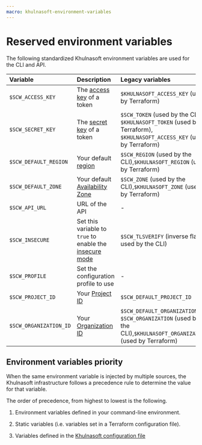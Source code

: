 ```yaml
---
macro: khulnasoft-environment-variables
---
```


# Reserved environment variables

The following standardized Khulnasoft environment variables are used for the CLI and API.

| Variable                       | Description                                                                                      | Legacy variables                                                                                              |
| :----------------------------- | :----------------------------------------------------------------------------------------------- | :------------------------------------------------------------------------------------------------------------ |
| `$SCW_ACCESS_KEY`              | The [access key](/identity-and-access-management/iam/how-to/create-api-keys/) of a token    | `$KHULNASOFT_ACCESS_KEY` (used by Terraform)                                                                 |
| `$SCW_SECRET_KEY`              | The [secret key](/identity-and-access-management/iam/how-to/create-api-keys/) of a token   | `$SCW_TOKEN` (used by the CLI), `$KHULNASOFT_TOKEN` (used by Terraform), `$KHULNASOFT_ACCESS_KEY` (used by Terraform) |                                                                                                         |
| `$SCW_DEFAULT_REGION`          | Your default [region](https://www.khulnasoft.com/en/developers/api/#regions-and-zones)             | `$SCW_REGION` (used by the CLI),`$KHULNASOFT_REGION` (used by Terraform)                                        |
| `$SCW_DEFAULT_ZONE`            | Your default [Availability Zone](https://www.khulnasoft.com/en/developers/api/#regions-and-zones)  | `$SCW_ZONE` (used by the CLI),`$KHULNASOFT_ZONE` (used by Terraform)                                            |
| `$SCW_API_URL`                 | URL of the API                                                                                   | -                                                                                                             |
| `$SCW_INSECURE`                | Set this variable to `true` to enable the [insecure mode](/managed-services/iot-hub/concepts/#insecure-connection)                                           | `$SCW_TLSVERIFY` (inverse flag used by the CLI)                                                               |
| `$SCW_PROFILE`                 | Set the configuration profile to use                                                             | -                                                                                                             |
| `$SCW_PROJECT_ID`              | Your [Project ID](https://console.khulnasoft.com/project/settings) | `$SCW_DEFAULT_PROJECT_ID`                                                                                     |
| `$SCW_ORGANIZATION_ID`         | Your [Organization ID](https://console.khulnasoft.com/organization/settings) | `$SCW_DEFAULT_ORGANIZATION_ID`, `$SCW_ORGANIZATION` (used by the CLI),`$KHULNASOFT_ORGANIZATION` (used by Terraform) |

## Environment variables priority

When the same environment variable is injected by multiple sources, the Khulnasoft infrastructure follows a precedence rule to determine the value for that variable.

The order of precedence, from highest to lowest is the following.

1. Environment variables defined in your command-line environment.

2. Static variables (i.e. variables set in a Terraform configuration file).

3. Variables defined in the [Khulnasoft configuration file](/developer-tools/khulnasoft-sdk/reference-content/khulnasoft-configuration-file/) 
